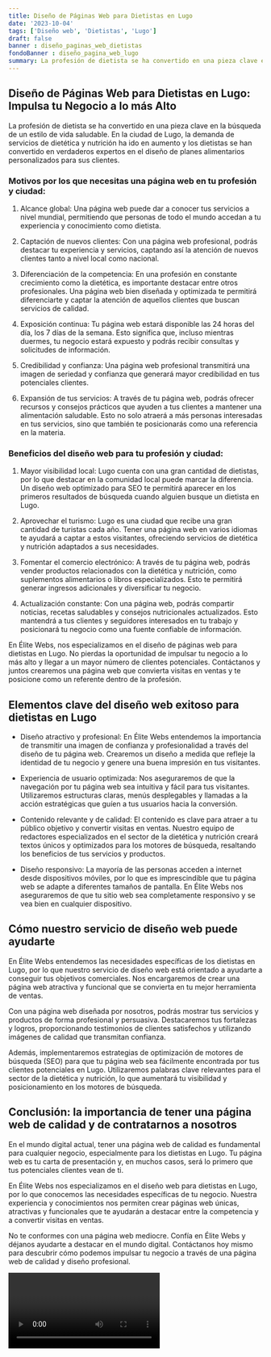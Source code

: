 ```yaml
---
title: Diseño de Páginas Web para Dietistas en Lugo
date: '2023-10-04'
tags: ['Diseño web', 'Dietistas', 'Lugo']
draft: false
banner : diseño_paginas_web_dietistas
fondoBanner : diseño_pagina_web_lugo
summary: La profesión de dietista se ha convertido en una pieza clave en la búsqueda de un estilo de vida saludable. En la ciudad de Lugo, la demanda de servicios de dietética y nutrición ha ido en aumento y los dietistas se han convertido en verdaderos expertos en el diseño de planes alimentarios personalizados para sus clientes.
---
```


## Diseño de Páginas Web para Dietistas en Lugo: Impulsa tu Negocio a lo más Alto

La profesión de dietista se ha convertido en una pieza clave en la búsqueda de un estilo de vida saludable. En la ciudad de Lugo, la demanda de servicios de dietética y nutrición ha ido en aumento y los dietistas se han convertido en verdaderos expertos en el diseño de planes alimentarios personalizados para sus clientes.

### Motivos por los que necesitas una página web en tu profesión y ciudad:

1. Alcance global: Una página web puede dar a conocer tus servicios a nivel mundial, permitiendo que personas de todo el mundo accedan a tu experiencia y conocimiento como dietista.

2. Captación de nuevos clientes: Con una página web profesional, podrás destacar tu experiencia y servicios, captando así la atención de nuevos clientes tanto a nivel local como nacional.

3. Diferenciación de la competencia: En una profesión en constante crecimiento como la dietética, es importante destacar entre otros profesionales. Una página web bien diseñada y optimizada te permitirá diferenciarte y captar la atención de aquellos clientes que buscan servicios de calidad.

4. Exposición continua: Tu página web estará disponible las 24 horas del día, los 7 días de la semana. Esto significa que, incluso mientras duermes, tu negocio estará expuesto y podrás recibir consultas y solicitudes de información.

5. Credibilidad y confianza: Una página web profesional transmitirá una imagen de seriedad y confianza que generará mayor credibilidad en tus potenciales clientes.

6. Expansión de tus servicios: A través de tu página web, podrás ofrecer recursos y consejos prácticos que ayuden a tus clientes a mantener una alimentación saludable. Esto no solo atraerá a más personas interesadas en tus servicios, sino que también te posicionarás como una referencia en la materia.

### Beneficios del diseño web para tu profesión y ciudad:

1. Mayor visibilidad local: Lugo cuenta con una gran cantidad de dietistas, por lo que destacar en la comunidad local puede marcar la diferencia. Un diseño web optimizado para SEO te permitirá aparecer en los primeros resultados de búsqueda cuando alguien busque un dietista en Lugo.

2. Aprovechar el turismo: Lugo es una ciudad que recibe una gran cantidad de turistas cada año. Tener una página web en varios idiomas te ayudará a captar a estos visitantes, ofreciendo servicios de dietética y nutrición adaptados a sus necesidades.

3. Fomentar el comercio electrónico: A través de tu página web, podrás vender productos relacionados con la dietética y nutrición, como suplementos alimentarios o libros especializados. Esto te permitirá generar ingresos adicionales y diversificar tu negocio.

4. Actualización constante: Con una página web, podrás compartir noticias, recetas saludables y consejos nutricionales actualizados. Esto mantendrá a tus clientes y seguidores interesados en tu trabajo y posicionará tu negocio como una fuente confiable de información.

En Élite Webs, nos especializamos en el diseño de páginas web para dietistas en Lugo. No pierdas la oportunidad de impulsar tu negocio a lo más alto y llegar a un mayor número de clientes potenciales. Contáctanos y juntos crearemos una página web que convierta visitas en ventas y te posicione como un referente dentro de la profesión.

<GifSeo />

<Cta />

## Elementos clave del diseño web exitoso para dietistas en Lugo

- Diseño atractivo y profesional: En Élite Webs entendemos la importancia de transmitir una imagen de confianza y profesionalidad a través del diseño de tu página web. Crearemos un diseño a medida que refleje la identidad de tu negocio y genere una buena impresión en tus visitantes.

- Experiencia de usuario optimizada: Nos aseguraremos de que la navegación por tu página web sea intuitiva y fácil para tus visitantes. Utilizaremos estructuras claras, menús desplegables y llamadas a la acción estratégicas que guíen a tus usuarios hacia la conversión.

- Contenido relevante y de calidad: El contenido es clave para atraer a tu público objetivo y convertir visitas en ventas. Nuestro equipo de redactores especializados en el sector de la dietética y nutrición creará textos únicos y optimizados para los motores de búsqueda, resaltando los beneficios de tus servicios y productos.

- Diseño responsivo: La mayoría de las personas acceden a internet desde dispositivos móviles, por lo que es imprescindible que tu página web se adapte a diferentes tamaños de pantalla. En Élite Webs nos aseguraremos de que tu sitio web sea completamente responsivo y se vea bien en cualquier dispositivo.

## Cómo nuestro servicio de diseño web puede ayudarte

En Élite Webs entendemos las necesidades específicas de los dietistas en Lugo, por lo que nuestro servicio de diseño web está orientado a ayudarte a conseguir tus objetivos comerciales. Nos encargaremos de crear una página web atractiva y funcional que se convierta en tu mejor herramienta de ventas.

Con una página web diseñada por nosotros, podrás mostrar tus servicios y productos de forma profesional y persuasiva. Destacaremos tus fortalezas y logros, proporcionando testimonios de clientes satisfechos y utilizando imágenes de calidad que transmitan confianza.

Además, implementaremos estrategias de optimización de motores de búsqueda (SEO) para que tu página web sea fácilmente encontrada por tus clientes potenciales en Lugo. Utilizaremos palabras clave relevantes para el sector de la dietética y nutrición, lo que aumentará tu visibilidad y posicionamiento en los motores de búsqueda.

## Conclusión: la importancia de tener una página web de calidad y de contratarnos a nosotros

En el mundo digital actual, tener una página web de calidad es fundamental para cualquier negocio, especialmente para los dietistas en Lugo. Tu página web es tu carta de presentación y, en muchos casos, será lo primero que tus potenciales clientes vean de ti.

En Élite Webs nos especializamos en el diseño web para dietistas en Lugo, por lo que conocemos las necesidades específicas de tu negocio. Nuestra experiencia y conocimientos nos permiten crear páginas web únicas, atractivas y funcionales que te ayudarán a destacar entre la competencia y a convertir visitas en ventas.

No te conformes con una página web mediocre. Confía en Élite Webs y déjanos ayudarte a destacar en el mundo digital. Contáctanos hoy mismo para descubrir cómo podemos impulsar tu negocio a través de una página web de calidad y diseño profesional.

<Video />

<CtaBot job='Dietistas' city='Lugo'/>

<Gmaps query='Lugo+españa+maps' />